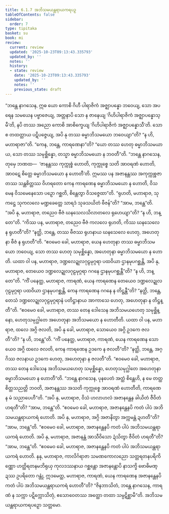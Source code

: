 ```yaml
---
title: 6.1.7 အဘိသမယန္တရာယကရပဉှ
tableOfContents: false
sidebar:
  order: 7
type: tipitaka
basket: su
book: mi
review:
  current: review
  updated: '2025-10-23T09:13:43.335793'
  updated_by: ''
  notes: ''
  history:
  - state: review
    date: '2025-10-23T09:13:43.335793'
    updated_by: ''
    notes: ''
    previous_state: draft
---
```



<ReviewStatus review={frontmatter.review} showDetails={true} />

<HypothesisAnnotation frontmatter={frontmatter} />

<DynamicBreadcrumb />

<Division number="177" book="mi" e="ch" v="28">

<Paragraph number="1127" book="mi">
“ဘန္တေ နာဂသေန, ဣဓ ယော ကောစိ ဂိဟီ ပါရာဇိကံ အဇ္ဈာပန္နော ဘဝေယျ, သော အပရေန သမယေန ပဗ္ဗာဇေယျ, အတ္တနာပိ သော န ဇာနေယျ ‘ဂိဟိပါရာဇိကံ အဇ္ဈာပန္နောသ္မီ’တိ, နပိ တဿ အညော ကောစိ အာစိက္ခေယျ ‘ဂိဟိပါရာဇိကံ အဇ္ဈာပန္နောသီ’တိ. သော စ တထတ္တာယ ပဋိပဇ္ဇေယျ, အပိ နု တဿ ဓမ္မာဘိသမယော ဘဝေယျာ”တိ? “န ဟိ, မဟာရာဇာ”တိ. “ကေန, ဘန္တေ, ကာရဏေနာ”တိ? “ယော တဿ ဟေတု ဓမ္မာဘိသမယာယ, သော တဿ သမုစ္ဆိန္နော, တသ္မာ ဓမ္မာဘိသမယော န ဘဝတီ”တိ.
</Paragraph>

<Paragraph number="1128" book="mi">
“ဘန္တေ နာဂသေန, တုမှေ ဘဏထ—  ‘ဇာနန္တဿ ကုက္ကုစ္စံ ဟောတိ, ကုက္ကုစ္စေ သတိ အာဝရဏံ ဟောတိ, အာဝဋေ စိတ္တေ ဓမ္မာဘိသမယော န ဟောတီ’တိ. ဣမဿ ပန အဇာနန္တဿ အကုက္ကုစ္စဇာတဿ သန္တစိတ္တဿ ဝိဟရတော ကေန ကာရဏေန ဓမ္မာဘိသမယော န ဟောတိ, ဝိသမေန ဝိသမေနေသော ပဉှော ဂစ္ဆတိ, စိန္တေတွာ ဝိသဇ္ဇေထာ”တိ.
</Paragraph>

<Paragraph number="1129" book="mi">
“ရုဟတိ, မဟာရာဇ, သုကဋ္ဌေ သုကလလေ မဏ္ဍခေတ္တေ သာရဒံ သုခသယိတံ ဗီဇန်”တိ? “အာမ, ဘန္တေ”တိ. “အပိ နု, မဟာရာဇ, တညေဝ ဗီဇံ ဃနသေလသိလာတလေ ရုဟေယျာ”တိ? “န ဟိ, ဘန္တေ”တိ. “ကိဿ ပန, မဟာရာဇ, တညေဝ ဗီဇံ ကလလေ ရုဟတိ, ကိဿ ဃနသေလေ န ရုဟတီ”တိ? “နတ္ထိ, ဘန္တေ, တဿ ဗီဇဿ ရုဟနာယ ဃနသေလေ ဟေတု, အဟေတုနာ ဗီဇံ န ရုဟတီ”တိ. “ဧဝမေဝ ခေါ, မဟာရာဇ, ယေန ဟေတုနာ တဿ ဓမ္မာဘိသမယော ဘဝေယျ, သော တဿ ဟေတု သမုစ္ဆိန္နော, အဟေတုနာ ဓမ္မာဘိသမယော န ဟောတိ.
</Paragraph>

<Paragraph number="1130" book="mi">
ယထာ ဝါ ပန, မဟာရာဇ, ဒဏ္ဍလေဍ္ဍုလဂုဠမုဂ္ဂရာ ပထဝိယာ ဌာနမုပဂစ္ဆန္တိ, အပိ နု, မဟာရာဇ, တေယေဝ ဒဏ္ဍလေဍ္ဍုလဂုဠမုဂ္ဂရာ ဂဂနေ ဌာနမုပဂစ္ဆန္တီ”တိ? “န ဟိ, ဘန္တေ”တိ. “ကိံ ပနေတ္ထ, မဟာရာဇ, ကာရဏံ, ယေန ကာရဏေန တေယေဝ ဒဏ္ဍလေဍ္ဍုလဂုဠမုဂ္ဂရာ ပထဝိယာ ဌာနမုပဂစ္ဆန္တိ, ကေန ကာရဏေန ဂဂနေ န တိဋ္ဌန္တီ”တိ? “နတ္ထိ, ဘန္တေ, တေသံ ဒဏ္ဍလေဍ္ဍုလဂုဠမုဂ္ဂရာနံ ပတိဋ္ဌာနာယ အာကာသေ ဟေတု, အဟေတုနာ န တိဋ္ဌန္တီ”တိ. “ဧဝမေဝ ခေါ, မဟာရာဇ, တဿ တေန ဒေါသေန အဘိသမယဟေတု သမုစ္ဆိန္နော, ဟေတုသမုဂ္ဃါတေ အဟေတုနာ အဘိသမယော န ဟောတီတိ.
</Paragraph>

<Paragraph number="1131" book="mi">
ယထာ ဝါ ပန, မဟာရာဇ, ထလေ အဂ္ဂိ ဇလတိ, အပိ နု ခေါ, မဟာရာဇ, သောယေဝ အဂ္ဂိ ဥဒကေ ဇလတီ”တိ? “န ဟိ, ဘန္တေ”တိ. “ကိံ ပနေတ္ထ, မဟာရာဇ, ကာရဏံ, ယေန ကာရဏေန သောယေဝ အဂ္ဂိ ထလေ ဇလတိ, ကေန ကာရဏေန ဥဒကေ န ဇလတီ”တိ? “နတ္ထိ, ဘန္တေ, အဂ္ဂိဿ ဇလနာယ ဥဒကေ ဟေတု, အဟေတုနာ န ဇလတီ”တိ. “ဧဝမေဝ ခေါ, မဟာရာဇ, တဿ တေန ဒေါသေန အဘိသမယဟေတု သမုစ္ဆိန္နော, ဟေတုသမုဂ္ဃါတေ အဟေတုနာ ဓမ္မာဘိသမယော န ဟောတီ”တိ.
</Paragraph>

<Paragraph number="1132" book="mi">
“ဘန္တေ နာဂသေန, ပုနပေတံ အတ္ထံ စိန္တေဟိ, န မေ တတ္ထ စိတ္တသညတ္တိ ဘဝတိ, အဇာနန္တဿ အသတိ ကုက္ကုစ္စေ အာဝရဏံ ဟောတီတိ, ကာရဏေန မံ သညာပေဟီ”တိ. “အပိ နု, မဟာရာဇ, ဝိသံ ဟလာဟလံ အဇာနန္တေန ခါယိတံ ဇီဝိတံ ဟရတီ”တိ? “အာမ, ဘန္တေ”တိ. “ဧဝမေဝ ခေါ, မဟာရာဇ, အဇာနန္တေနပိ ကတံ ပါပံ အဘိသမယန္တရာယကရံ ဟောတိ.
</Paragraph>

<Paragraph number="1133" book="mi">
အပိ နု, မဟာရာဇ, အဂ္ဂိ အဇာနိတွာ အက္ကမန္တံ ဍဟတီ”တိ? “အာမ, ဘန္တေ”တိ. “ဧဝမေဝ ခေါ, မဟာရာဇ, အဇာနန္တေနပိ ကတံ ပါပံ အဘိသမယန္တရာယကရံ ဟောတိ.
</Paragraph>

<Paragraph number="1134" book="mi">
အပိ နု, မဟာရာဇ, အဇာနန္တံ အာသီဝိသော ဍံသိတွာ ဇီဝိတံ ဟရတီ”တိ? “အာမ, ဘန္တေ”တိ. “ဧဝမေဝ ခေါ, မဟာရာဇ, အဇာနန္တေနပိ ကတံ ပါပံ အဘိသမယန္တရာယကရံ ဟောတိ.
</Paragraph>

<Paragraph number="1135" book="mi">
နနု, မဟာရာဇ, ကာလိင်္ဂရာဇာ သမဏကောလညော သတ္တရတနပရိကိဏ္ဏော ဟတ္ထိရတနမဘိရုယှ ကုလဒဿနာယ ဂစ္ဆန္တော အဇာနန္တောပိ နာသက္ခိ ဗောဓိမဏ္ဍဿ ဥပရိတော ဂန္တုံ, ဣဒမေတ္ထ, မဟာရာဇ, ကာရဏံ, ယေန ကာရဏေန အဇာနန္တေနပိ ကတံ ပါပံ အဘိသမယန္တရာယကရံ ဟောတီ”တိ? “ဇိနဘာသိတံ, ဘန္တေ နာဂသေန, ကာရဏံ န သက္ကာ ပဋိက္ကောသိတုံ, ဧသောဝေတဿ အတ္ထော တထာ သမ္ပဋိစ္ဆာမီ”တိ.

</Paragraph>
</Division>

<Paragraph number="1136" type="center" book="mi">
အဘိသမယန္တရာယကရပဉှော သတ္တမော.
</Paragraph>